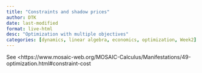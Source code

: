 ```yaml
---
title: "Constraints and shadow prices"
author: DTK
date: last-modified
format: live-html
desc: "Optimization with multiple objectives"
categories: [dynamics, linear algebra, economics, optimization, Week2]
---
```


See <https://www.mosaic-web.org/MOSAIC-Calculus/Manifestations/49-optimization.html#constraint-cost
